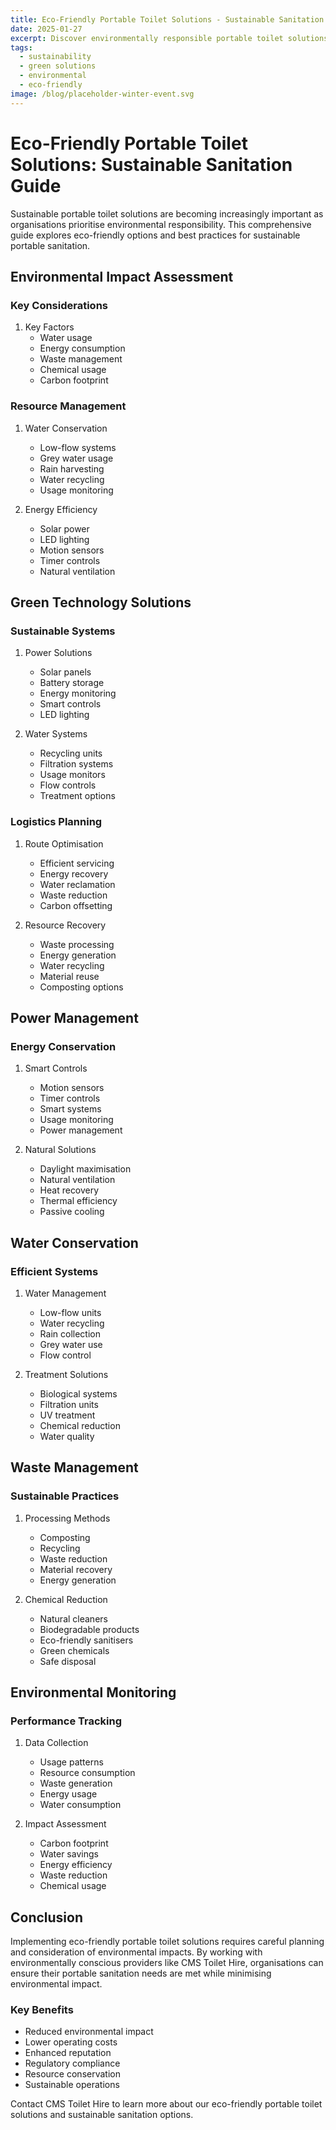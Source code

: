 ```yaml
---
title: Eco-Friendly Portable Toilet Solutions - Sustainable Sanitation Guide
date: 2025-01-27
excerpt: Discover environmentally responsible portable toilet solutions that minimise ecological impact. Our comprehensive guide covers water conservation, energy efficiency, and sustainable waste management practices. Learn how green technology is making portable sanitation more environmentally friendly without compromising on quality.
tags:
  - sustainability
  - green solutions
  - environmental
  - eco-friendly
image: /blog/placeholder-winter-event.svg
---
```


# Eco-Friendly Portable Toilet Solutions: Sustainable Sanitation Guide

Sustainable portable toilet solutions are becoming increasingly important as organisations prioritise environmental responsibility. This comprehensive guide explores eco-friendly options and best practices for sustainable portable sanitation.

## Environmental Impact Assessment

### Key Considerations
1. Key Factors
   - Water usage
   - Energy consumption
   - Waste management
   - Chemical usage
   - Carbon footprint

### Resource Management
1. Water Conservation
   - Low-flow systems
   - Grey water usage
   - Rain harvesting
   - Water recycling
   - Usage monitoring

2. Energy Efficiency
   - Solar power
   - LED lighting
   - Motion sensors
   - Timer controls
   - Natural ventilation

## Green Technology Solutions

### Sustainable Systems
1. Power Solutions
   - Solar panels
   - Battery storage
   - Energy monitoring
   - Smart controls
   - LED lighting

2. Water Systems
   - Recycling units
   - Filtration systems
   - Usage monitors
   - Flow controls
   - Treatment options

### Logistics Planning
1. Route Optimisation
   - Efficient servicing
   - Energy recovery
   - Water reclamation
   - Waste reduction
   - Carbon offsetting

2. Resource Recovery
   - Waste processing
   - Energy generation
   - Water recycling
   - Material reuse
   - Composting options

## Power Management

### Energy Conservation
1. Smart Controls
   - Motion sensors
   - Timer controls
   - Smart systems
   - Usage monitoring
   - Power management

2. Natural Solutions
   - Daylight maximisation
   - Natural ventilation
   - Heat recovery
   - Thermal efficiency
   - Passive cooling

## Water Conservation

### Efficient Systems
1. Water Management
   - Low-flow units
   - Water recycling
   - Rain collection
   - Grey water use
   - Flow control

2. Treatment Solutions
   - Biological systems
   - Filtration units
   - UV treatment
   - Chemical reduction
   - Water quality

## Waste Management

### Sustainable Practices
1. Processing Methods
   - Composting
   - Recycling
   - Waste reduction
   - Material recovery
   - Energy generation

2. Chemical Reduction
   - Natural cleaners
   - Biodegradable products
   - Eco-friendly sanitisers
   - Green chemicals
   - Safe disposal

## Environmental Monitoring

### Performance Tracking
1. Data Collection
   - Usage patterns
   - Resource consumption
   - Waste generation
   - Energy usage
   - Water consumption

2. Impact Assessment
   - Carbon footprint
   - Water savings
   - Energy efficiency
   - Waste reduction
   - Chemical usage

## Conclusion

Implementing eco-friendly portable toilet solutions requires careful planning and consideration of environmental impacts. By working with environmentally conscious providers like CMS Toilet Hire, organisations can ensure their portable sanitation needs are met while minimising environmental impact.

### Key Benefits
- Reduced environmental impact
- Lower operating costs
- Enhanced reputation
- Regulatory compliance
- Resource conservation
- Sustainable operations

Contact CMS Toilet Hire to learn more about our eco-friendly portable toilet solutions and sustainable sanitation options.
